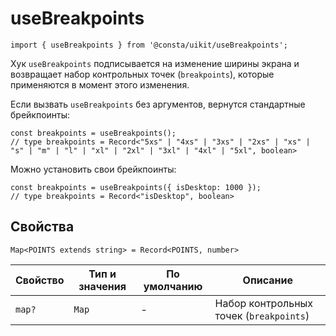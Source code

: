<Meta title="Hooks|useBreakpoints" id="useBreakpoints" />

# useBreakpoints

```tsx
import { useBreakpoints } from '@consta/uikit/useBreakpoints';
```

Хук `useBreakpoints` подписывается на изменение ширины экрана и возвращает набор контрольных точек (`breakpoints`), которые применяются в момент этого изменения.

Если вызвать `useBreakpoints` без аргументов, вернутся стандартные брейкпоинты:

```tsx
const breakpoints = useBreakpoints();
// type breakpoints = Record<"5xs" | "4xs" | "3xs" | "2xs" | "xs" | "s" | "m" | "l" | "xl" | "2xl" | "3xl" | "4xl" | "5xl", boolean>
```

Можно установить свои брейкпоинты:

```tsx
const breakpoints = useBreakpoints({ isDesktop: 1000 });
// type breakpoints = Record<"isDesktop", boolean>
```

## Свойства

```tsx
Map<POINTS extends string> = Record<POINTS, number>
```

| Свойство | Тип и значения | По умолчанию | Описание                                |
| -------- | -------------- | ------------ | --------------------------------------- |
| `map?`   | `Map`          | -            | Набор контрольных точек (`breakpoints`) |
